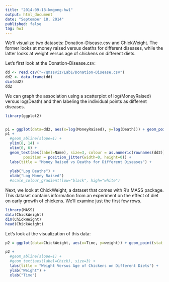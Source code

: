 ```yaml
---
title: "2014-09-18-kmgong-hw1"
output: html_document
date: "September 18, 2014"
published: false
tag: hw1
---
```


We'll visualize two datasets: Donation-Disease.csv and ChickWeight. The former looks at money raised versus deaths for different diseases, while the latter looks at weight versus age of chickens on different diets.

Let's first look at the Donation-Disease.csv:


```r

dd <- read.csv("~/qmssviz/Lab1/Donation-Disease.csv")
dd2 <- data.frame(dd)
dim(dd2)
dd2
```


We can graph the association using a scatterplot of log(MoneyRaised) versus log(Death) and then labeling the individual points as different diseases.


```r

library(ggplot2)


p1 = ggplot(data=dd2, aes(x=log(MoneyRaised), y=log(Death))) + geom_point(stat = "identity", colour = as.numeric(rownames(dd2)),size=10)
p1 + 
  #geom_abline(slope=1) +
  ylim(8, 14) +
  xlim(0, 6) +
  geom_text(aes(label=Name), size=3, colour = as.numeric(rownames(dd2)),vjust = 3,
        position = position_jitter(width=0, height=0)) +
  labs(title = "Money Raised vs Deaths for Different Diseases") +
  
  ylab("Log Deaths") +
  xlab("Log Money Raised") 
  #scale_colour_gradient(low="black", high="white")


```




Next, we look at ChickWeight, a dataset that comes with R's MASS package. This dataset contains information from an experiment on the effect of diet on early growth of chickens. We'll examine just the first few rows.

```r
library(MASS)
data(ChickWeight)
dim(ChickWeight)
head(ChickWeight)
```


Let's look at the visualization of this data:

```r
p2 = ggplot(data=ChickWeight, aes(x=Time, y=weight)) + geom_point(stat = "identity", colour = ChickWeight$Chick)

p2 + 
  #geom_abline(slope=1) +
  #geom_text(aes(label=Chick), size=3) +
  labs(title = "Weight Versus Age of Chickens on Different Diets") +
  ylab("Weight") +
  xlab("Time")
```



